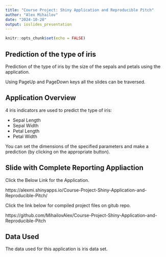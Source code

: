 ```yaml
---
title: "Course Project: Shiny Application and Reproducible Pitch"
author: "Alex Mihailov"
date: "2024-10-20"
output: ioslides_presentation
---
```


```r
knitr::opts_chunk$set(echo = FALSE)
```

## Prediction of the type of iris

Prediction of the type of iris by the size of the sepals and petals using the application.

Using PageUp and PageDown keys all the slides can be traversed.

## Application Overview

4 iris indicators are used to predict the type of iris:

- Sepal Length
- Sepal Width
- Petal Length
- Petal Width

You can set the dimensions of the specified parameters and make a prediction (by clicking on the appropriate button).

## Slide with Complete Reporting Appliaction

Click the Below Link for the Application.

https://alexmi.shinyapps.io/Course-Project-Shiny-Application-and-Reproducible-Pitch/

Click the link below for compiled project files on gitub repo.

https://github.com/MihailovAlex/Course-Project-Shiny-Application-and-Reproducible-Pitch

## Data Used

The data used for this application is iris data set.
